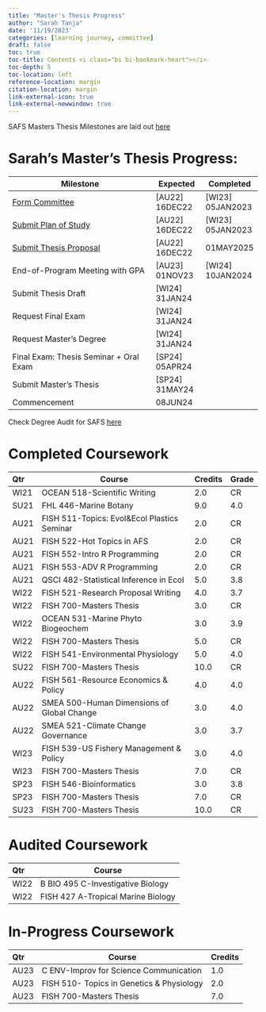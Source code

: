 ```yaml
---
title: "Master's Thesis Progress"
author: "Sarah Tanja"
date: '11/19/2023'
categories: [learning journey, committee]
draft: false
toc: true
toc-title: Contents <i class="bi bi-bookmark-heart"></i>
toc-depth: 5
toc-location: left
reference-location: margin
citation-location: margin
link-external-icon: true
link-external-newwindow: true
---
```


SAFS Masters Thesis Milestones are laid out [here](https://fish.uw.edu/wp-content/uploads/sites/29/2021/08/SAFS-MS-Procedures-Checklist.pdf)

# Sarah's Master's Thesis Progress:

| Milestone | Expected | Completed |
|------------------------------------------|---------------|---------------|
| [Form Committee](https://docs.google.com/forms/d/e/1FAIpQLSdMCg96RoRiT4yEIAMorzOPT6GqDYFRQcPp0Ttr0D22idJqYg/viewform) | \[AU22\] 16DEC22 | \[WI23\] 05JAN2023 |
| [Submit Plan of Study](https://forms.gle/15siYRGdHKr5dX2B7) | \[AU22\] 16DEC22 | \[WI23\] 05JAN2023 |
| [Submit Thesis Proposal](https://docs.google.com/forms/d/e/1FAIpQLScL5Tp4GOxGUTxV2c1-kXW0orPTZEfuFeGtMF4eoJ9LHC9mcw/viewform) | \[AU22\] 16DEC22 | 01MAY2025 |
| End-of-Program Meeting with GPA | \[AU23\] 01NOV23 | \[WI24\] 10JAN2024 |
| Submit Thesis Draft | \[WI24\] 31JAN24 |  |
| Request Final Exam | \[WI24\] 31JAN24 |  |
| Request Master's Degree | \[WI24\] 31JAN24 |  |
| Final Exam: Thesis Seminar + Oral Exam | \[SP24\] 05APR24 |  |
| Submit Master's Thesis | \[SP24\] 31MAY24 |  |
| Commencement | 08JUN24 |  |

Check Degree Audit for SAFS [here](https://myplan.uw.edu/audit/#/degree?states=N4Ig7gDgziBcLADrgJYDsAmB7MAJApigOYAWALsrAMxUCctANMmOtmAApZQpkpZqUAjAFYALAF8Q4oA)

# Completed Coursework

::: {.callout-tip appearance="minimal" icon="false"}
| Qtr  | Course                                      | Credits | Grade |
|:-----|---------------------------------------------|---------|-------|
| WI21 | OCEAN 518-Scientific Writing                | 2.0     | CR    |
| SU21 | FHL 446-Marine Botany                       | 9.0     | 4.0   |
| AU21 | FISH 511-Topics: Evol&Ecol Plastics Seminar | 2.0     | CR    |
| AU21 | FISH 522-Hot Topics in AFS                  | 2.0     | CR    |
| AU21 | FISH 552-Intro R Programming                | 2.0     | CR    |
| AU21 | FISH 553-ADV R Programming                  | 2.0     | CR    |
| AU21 | QSCI 482-Statistical Inference in Ecol      | 5.0     | 3.8   |
| WI22 | FISH 521-Research Proposal Writing          | 4.0     | 3.7   |
| WI22 | FISH 700-Masters Thesis                     | 3.0     | CR    |
| WI22 | OCEAN 531-Marine Phyto Biogeochem           | 3.0     | 3.9   |
| WI22 | FISH 700-Masters Thesis                     | 5.0     | CR    |
| WI22 | FISH 541-Environmental Physiology           | 5.0     | 4.0   |
| SU22 | FISH 700-Masters Thesis                     | 10.0    | CR    |
| AU22 | FISH 561-Resource Economics & Policy        | 4.0     | 4.0   |
| AU22 | SMEA 500-Human Dimensions of Global Change  | 3.0     | 4.0   |
| AU22 | SMEA 521-Climate Change Governance          | 3.0     | 3.7   |
| WI23 | FISH 539-US Fishery Management & Policy     | 3.0     | 4.0   |
| WI23 | FISH 700-Masters Thesis                     | 7.0     | CR    |
| SP23 | FISH 546-Bioinformatics                     | 3.0     | 3.8   |
| SP23 | FISH 700-Masters Thesis                     | 7.0     | CR    |
| SU23 | FISH 700-Masters Thesis                     | 10.0    | CR    |
:::

# Audited Coursework

::: {.callout-important appearance="minimal" icon="false"}
| Qtr  | Course                             |
|:-----|------------------------------------|
| WI22 | B BIO 495 C-Investigative Biology  |
| WI22 | FISH 427 A-Tropical Marine Biology |
:::

# In-Progress Coursework

::: {.callout-important appearance="minimal" icon="false"}
| Qtr  | Course                                    | Credits |
|:-----|-------------------------------------------|---------|
| AU23 | C ENV-Improv for Science Communication    | 1.0     |
| AU23 | FISH 510- Topics in Genetics & Physiology | 2.0     |
| AU23 | FISH 700-Masters Thesis                   | 7.0     |
:::
